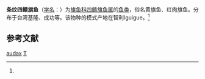 {{Speciesbox 
| taxon = Kajikia audax
| image = Stripe marlin right off the coast of Carrillo.jpg
| authority = Philippi, 1887<ref name='id8209'>{{cite web| url =http://www.bioinfo.cn/db05/BjdwSpecies.php?action=view&id=8209| title =条纹四鳍旗鱼| work =中国动物物种编目数据库| publisher =中国科学院微生物研究所| author =中国科学院动物研究所| accessdate =2009-04-16| deadurl =yes| archiveurl =https://web.archive.org/web/20160305063826/http://www.bioinfo.cn/db05/BjdwSpecies.php?action=view&id=8209| archivedate =2016-03-05}}</ref>
}}

'''条纹四鳍旗鱼'''（[[学名|学名]]：{{lang|la|''Kajikia audax''}}）为[[旗鱼科|旗鱼科]][[四鳍旗鱼属|四鳍旗鱼属]]的[[鱼类|鱼类]]，俗名黄旗鱼、红肉旗鱼。分布于台湾基隆、成功等。该物种的模式产地在智利Iguigue。<ref name='id8209'/>

== 参考文献 ==
{{reflist}}

{{Wikispecies|Tetrapturus audax}}
{{Taxonbar|from=Q1210054}}

[[Category:四鳍旗鱼属|audax]]
[[Category:1887年描述的鱼类|T]]

{{鯰形目小作品}}